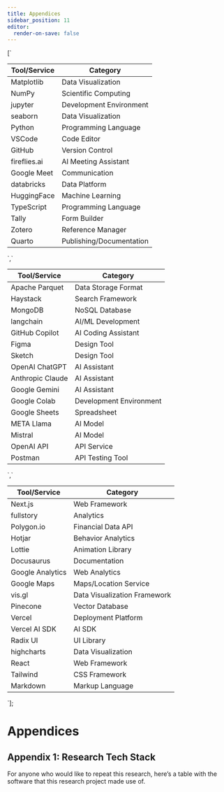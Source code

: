 ```yaml
---
title: Appendices
sidebar_position: 11
editor:
  render-on-save: false
---
```





[`
<table>
<thead>
<tr>
<th>Tool/Service</th>
<th>Category</th>
</tr>
</thead>
<tbody>
<tr>
<td>Matplotlib</td>
<td>Data Visualization</td>
</tr>
<tr>
<td>NumPy</td>
<td>Scientific Computing</td>
</tr>
<tr>
<td>jupyter</td>
<td>Development Environment</td>
</tr>
<tr>
<td>seaborn</td>
<td>Data Visualization</td>
</tr>
<tr>
<td>Python</td>
<td>Programming Language</td>
</tr>
<tr>
<td>VSCode</td>
<td>Code Editor</td>
</tr>
<tr>
<td>GitHub</td>
<td>Version Control</td>
</tr>
<tr>
<td>fireflies.ai</td>
<td>AI Meeting Assistant</td>
</tr>
<tr>
<td>Google Meet</td>
<td>Communication</td>
</tr>
<tr>
<td>databricks</td>
<td>Data Platform</td>
</tr>
<tr>
<td>HuggingFace</td>
<td>Machine Learning</td>
</tr>
<tr>
<td>TypeScript</td>
<td>Programming Language</td>
</tr>
<tr>
<td>Tally</td>
<td>Form Builder</td>
</tr>
<tr>
<td>Zotero</td>
<td>Reference Manager</td>
</tr>
<tr>
<td>Quarto</td>
<td>Publishing/Documentation</td>
</tr>
</tbody>
</table>
`,`
<table>
<thead>
<tr>
<th>Tool/Service</th>
<th>Category</th>
</tr>
</thead>
<tbody>
<tr>
<td>Apache Parquet</td>
<td>Data Storage Format</td>
</tr>
<tr>
<td>Haystack</td>
<td>Search Framework</td>
</tr>
<tr>
<td>MongoDB</td>
<td>NoSQL Database</td>
</tr>
<tr>
<td>langchain</td>
<td>AI/ML Development</td>
</tr>
<tr>
<td>GitHub Copilot</td>
<td>AI Coding Assistant</td>
</tr>
<tr>
<td>Figma</td>
<td>Design Tool</td>
</tr>
<tr>
<td>Sketch</td>
<td>Design Tool</td>
</tr>
<tr>
<td>OpenAI ChatGPT</td>
<td>AI Assistant</td>
</tr>
<tr>
<td>Anthropic Claude</td>
<td>AI Assistant</td>
</tr>
<tr>
<td>Google Gemini</td>
<td>AI Assistant</td>
</tr>
<tr>
<td>Google Colab</td>
<td>Development Environment</td>
</tr>
<tr>
<td>Google Sheets</td>
<td>Spreadsheet</td>
</tr>
<tr>
<td>META Llama</td>
<td>AI Model</td>
</tr>
<tr>
<td>Mistral</td>
<td>AI Model</td>
</tr>
<tr>
<td>OpenAI API</td>
<td>API Service</td>
</tr>
<tr>
<td>Postman</td>
<td>API Testing Tool</td>
</tr>
</tbody>
</table>
`,`
<table>
<thead>
<tr>
<th>Tool/Service</th>
<th>Category</th>
</tr>
</thead>
<tbody>
<tr>
<td>Next.js</td>
<td>Web Framework</td>
</tr>
<tr>
<td>fullstory</td>
<td>Analytics</td>
</tr>
<tr>
<td>Polygon.io</td>
<td>Financial Data API</td>
</tr>
<tr>
<td>Hotjar</td>
<td>Behavior Analytics</td>
</tr>
<tr>
<td>Lottie</td>
<td>Animation Library</td>
</tr>
<tr>
<td>Docusaurus</td>
<td>Documentation</td>
</tr>
<tr>
<td>Google Analytics</td>
<td>Web Analytics</td>
</tr>
<tr>
<td>Google Maps</td>
<td>Maps/Location Service</td>
</tr>
<tr>
<td>vis.gl</td>
<td>Data Visualization Framework</td>
</tr>
<tr>
<td>Pinecone</td>
<td>Vector Database</td>
</tr>
<tr>
<td>Vercel</td>
<td>Deployment Platform</td>
</tr>
<tr>
<td>Vercel AI SDK</td>
<td>AI SDK</td>
</tr>
<tr>
<td>Radix UI</td>
<td>UI Library</td>
</tr>
<tr>
<td>highcharts</td>
<td>Data Visualization</td>
</tr>
<tr>
<td>React</td>
<td>Web Framework</td>
</tr>
<tr>
<td>Tailwind</td>
<td>CSS Framework</td>
</tr>
<tr>
<td>Markdown</td>
<td>Markup Language</td>
</tr>
</tbody>
</table>
`];

# Appendices

## Appendix 1: Research Tech Stack

For anyone who would like to repeat this research, here’s a table with
the software that this research project made use of.

<div dangerouslySetInnerHTML={{ __html: quartoRawHtml[0] }} />

<div dangerouslySetInnerHTML={{ __html: quartoRawHtml[1] }} />

<div dangerouslySetInnerHTML={{ __html: quartoRawHtml[2] }} />
